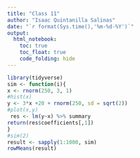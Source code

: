 ```yaml
---
title: "Class 11"
author: "Isaac Quintanilla Salinas"
date: "`r format(Sys.time(),'%m-%d-%Y')`"
output: 
  html_notebook:
    toc: true
    toc_float: true
    code_folding: hide
---
```


```r
library(tidyverse)
sim <- function(i){
x <- rnorm(250, 3, 1)
#hist(x)
y <- 3*x +20 + rnorm(250, sd = sqrt(2))
#plot(x,y)
 res <- lm(y~x) %>% summary
return(res$coefficients[,1])
}
#sim(2)
result <- sapply(1:1000, sim)
rowMeans(result)
```

